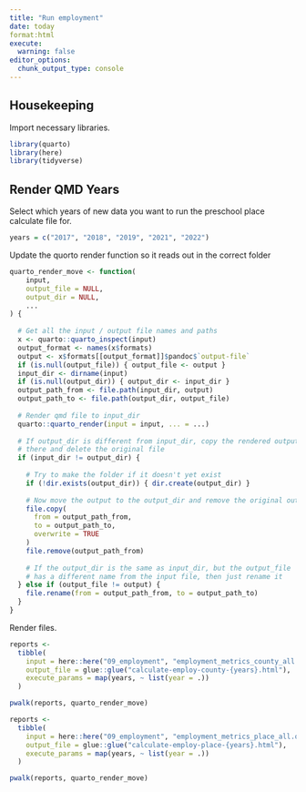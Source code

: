 ```yaml
---
title: "Run employment"
date: today
format:html
execute: 
  warning: false
editor_options: 
  chunk_output_type: console
---
```


## Housekeeping

Import necessary libraries.

```r
library(quarto)
library(here)
library(tidyverse)

```


## Render QMD Years

Select which years of new data you want to run the preschool place calculate file for.

```r

years = c("2017", "2018", "2019", "2021", "2022")

```

Update the quorto render function so it reads out in the correct folder

```r
quarto_render_move <- function(
    input,
    output_file = NULL,
    output_dir = NULL,
    ...
) {
  
  # Get all the input / output file names and paths
  x <- quarto::quarto_inspect(input)
  output_format <- names(x$formats)
  output <- x$formats[[output_format]]$pandoc$`output-file`
  if (is.null(output_file)) { output_file <- output }
  input_dir <- dirname(input)
  if (is.null(output_dir)) { output_dir <- input_dir }
  output_path_from <- file.path(input_dir, output)
  output_path_to <- file.path(output_dir, output_file)
  
  # Render qmd file to input_dir
  quarto::quarto_render(input = input, ... = ...)
  
  # If output_dir is different from input_dir, copy the rendered output
  # there and delete the original file
  if (input_dir != output_dir) {
    
    # Try to make the folder if it doesn't yet exist
    if (!dir.exists(output_dir)) { dir.create(output_dir) }
    
    # Now move the output to the output_dir and remove the original output
    file.copy(
      from = output_path_from,
      to = output_path_to,
      overwrite = TRUE
    )
    file.remove(output_path_from)
    
    # If the output_dir is the same as input_dir, but the output_file
    # has a different name from the input file, then just rename it
  } else if (output_file != output) {
    file.rename(from = output_path_from, to = output_path_to)
  }
}
```

Render files.
```r

reports <-
  tibble(
    input = here::here("09_employment", "employment_metrics_county_all.qmd"),
    output_file = glue::glue("calculate-employ-county-{years}.html"),
    execute_params = map(years, ~ list(year = .))
  )

pwalk(reports, quarto_render_move)

reports <-
  tibble(
    input = here::here("09_employment", "employment_metrics_place_all.qmd"),
    output_file = glue::glue("calculate-employ-place-{years}.html"),
    execute_params = map(years, ~ list(year = .))
  )

pwalk(reports, quarto_render_move)
```
